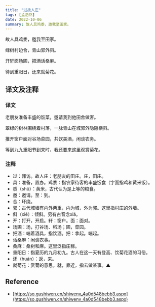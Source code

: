 ```yaml
---
title: "过故人庄"
tags: [孟浩然]
date: 2022-10-06
summary: 故人具鸡黍，邀我至田家。
---
```


故人具鸡黍，邀我至田家。

绿树村边合，青山郭外斜。

开轩面场圃，把酒话桑麻。

待到重阳日，还来就菊花。

## 译文及注释

### 译文

老朋友准备丰盛的饭菜，邀请我到他田舍做客。

翠绿的树林围绕着村落，一脉青山在城郭外隐隐横斜。

推开窗户面对谷场菜园，共饮美酒，闲谈农务。

等到九九重阳节到来时，我还要来这里观赏菊花。

### 注释

- 过：拜访。故人庄：老朋友的田庄。庄，田庄。
- 具：准备，置办。鸡黍：指农家待客的丰盛饭食（字面指鸡和黄米饭）。
- 黍（shǔ）：黄米，古代认为是上等的粮食。
- 邀：邀请。至：到。
- 合：环绕。
- 郭：古代城墙有内外两重，内为城，外为郭。这里指村庄的外墙。
- 斜（xié）：倾斜。另有古音念xiá。
- 开：打开，开启。轩：窗户。面：面对。
- 场圃：场，打谷场、稻场；圃，菜园。
- 把酒：端着酒具，指饮酒。把：拿起。端起。
- 话桑麻：闲谈农事。
- 桑麻：桑树和麻。这里泛指庄稼。
- 重阳日：指夏历的九月初九。古人在这一天有登高、饮菊花酒的习俗。
- 还（huán）：返，来。
- 就菊花：赏菊的意思。就，靠近，指去做某事。▲

## Reference

- [https://so.gushiwen.cn/shiwenv_4a0d548bebb3.aspx](https://so.gushiwen.cn/shiwenv_4a0d548bebb3.aspx)